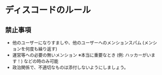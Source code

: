 # ディスコードのルール

## 禁止事項
- 他のユーザーになりすましや、他のユーザーへのメンションスパム (メンションを何度も繰り返す)
- 運営等への必要の無いメンション
   ※本当に重要なとき (例: ハッカーがいます！) などの時のみ可能
- 政治関係で、不適切なものは添付しないようにしましょう。